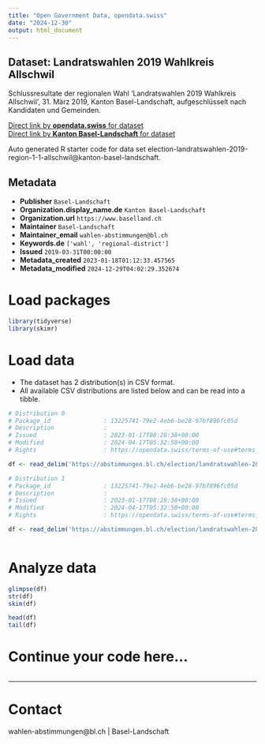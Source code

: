 ```yaml
---
title: "Open Government Data, opendata.swiss"
date: "2024-12-30"
output: html_document
---
```


## Dataset: Landratswahlen 2019 Wahlkreis Allschwil

Schlussresultate der regionalen Wahl 'Landratswahlen 2019 Wahlkreis Allschwil', 31. März 2019, Kanton Basel-Landschaft, aufgeschlüsselt nach Kandidaten und Gemeinden.

[Direct link by **opendata.swiss** for dataset](https://opendata.swiss/de/dataset/landratswahlen-2019-wahlkreis-allschwil)<br>
[Direct link by **Kanton Basel-Landschaft** for dataset](https://abstimmungen.bl.ch/election/landratswahlen-2019-region-1-1-allschwil/data)

Auto generated R starter code for data set election-landratswahlen-2019-region-1-1-allschwil@kanton-basel-landschaft.

## Metadata

- **Publisher** `Basel-Landschaft`
- **Organization.display_name.de** `Kanton Basel-Landschaft`
- **Organization.url** `https://www.baselland.ch`
- **Maintainer** `Basel-Landschaft`
- **Maintainer_email** `wahlen-abstimmungen@bl.ch`
- **Keywords.de** `['wahl', 'regional-district']`
- **Issued** `2019-03-31T00:00:00`
- **Metadata_created** `2023-01-18T01:12:33.457565`
- **Metadata_modified** `2024-12-29T04:02:29.352674`


# Load packages

```r

library(tidyverse)
library(skimr)

```

# Load data

-   The dataset has 2 distribution(s) in CSV format.
-   All available CSV distributions are listed below and can be read into a tibble.

```r

# Distribution 0
# Package_id               : 13225741-79e2-4eb6-be28-97bf896fc05d
# Description              : 
# Issued                   : 2023-01-17T08:28:38+00:00
# Modified                 : 2024-04-17T05:32:50+00:00
# Rights                   : https://opendata.swiss/terms-of-use#terms_by

df <- read_delim('https://abstimmungen.bl.ch/election/landratswahlen-2019-region-1-1-allschwil/data-parties-csv')

# Distribution 1
# Package_id               : 13225741-79e2-4eb6-be28-97bf896fc05d
# Description              : 
# Issued                   : 2023-01-17T08:28:38+00:00
# Modified                 : 2024-04-17T05:32:50+00:00
# Rights                   : https://opendata.swiss/terms-of-use#terms_by

df <- read_delim('https://abstimmungen.bl.ch/election/landratswahlen-2019-region-1-1-allschwil/data-csv')



```

# Analyze data

```r

glimpse(df)
str(df)
skim(df)

head(df)
tail(df)

```

# Continue your code here...

```r

```

------------------------------------------------------------------------

# Contact

wahlen-abstimmungen@bl.ch | Basel-Landschaft
